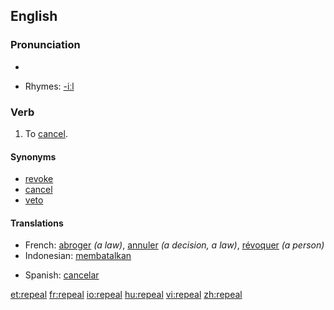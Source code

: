==English==

===Pronunciation===
*{{audio|en-us-repeal.ogg|Audio (US)}}

*Rhymes: [[Rhymes:English:-iːl|-iːl]]

===Verb===
{{en-verb}}
# To [[cancel]].

====Synonyms====
*[[revoke]]
*[[cancel]]
*[[veto]]

====Translations====
{{trans-top|To cancel}}
*French: [[abroger]] ''(a law)'', [[annuler]] ''(a decision, a law)'', [[révoquer]] ''(a person)''
*Indonesian: [[batal|membatalkan]]
{{trans-mid}}
*Spanish: [[cancelar]]
{{trans-bottom}}

[[et:repeal]]
[[fr:repeal]]
[[io:repeal]]
[[hu:repeal]]
[[vi:repeal]]
[[zh:repeal]]